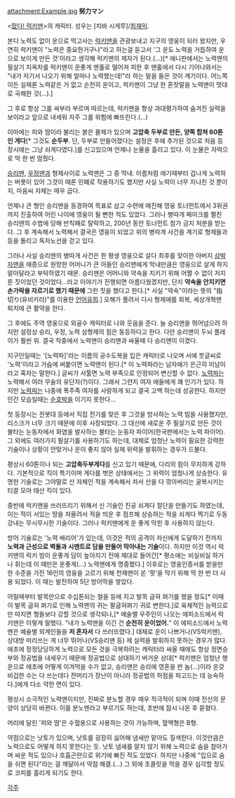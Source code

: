 attachment:Example.jpg
'''努力マン'''

<[[떴다! 럭키맨]]>의 캐릭터. 성우는 [치바 시게루]/[[최재익]].

본디 노력도 없이 운으로 먹고사는 [[럭키맨]]을 관광보내고 지구의 영웅이 되러 왔지만, 우연히 럭키맨이 "노력은 중요한거구나"라고 하는걸 듣고서 '그 운도 노력을 거듭하여 운으로 보이게 만든 것'이라고 생각해 럭키맨의 제자가 된다.(...)[* 애니판에서는 노력맨의 필살기 지옥차를 럭키맨이 운좋게 맨홀로 떨어져 피한 후 맨홀에서 다시 기어나와서는 "내가 저기서 나오기 위해 얼마나 노력했는데!"라 하는 말을 들은 것이 계기이다. 어느쪽이든 실제론 노력같은 거 없고 순전히 운이고, 럭키맨이 그냥 한 혼잣말을 노력맨이 멋대로 곡해한 것(…).]

그 후로 항상 그를 싸부라 부르며 따르는데, 럭키맨을 항상 과대평가하여 숨겨진 실력을 보이라고 앞으로 내세워 자주 그를 위험에 빠뜨린다.(...)

이마에는 피와 땀이라 불리는 붉은 물체가 있으며 '''고압축 두부로 만든, 양쪽 합쳐 60톤인 게다'''[* 그것도 '''순두부'''. 단, 두부로 만들어졌다는 설정은 후에 추가된 것으로 처음 등장시에는 그냥 쇠게다였다.]를 신고있으며 언제나 눈물을 흘리고 있다. 이 눈물은 자력으로 딱 한 번 멈췄다.

[[승리맨]], [[우정맨]]과 형제사이로 노력맨은 그 중 막내. 이름처럼 애기때부터 겁나게 노력하는 버릇이 있어 그것이 때론 민폐로 작용하기도 했지만 사실 노력이 너무 지나친 것 뿐이지, 마음씨 자체는 매우 곱다.

언제나 큰 형인 승리맨을 동경하여 목표로 삼고 수련에 매진해 영웅 토너먼트에서 3위권까지 진출하여 어린 나이에 영웅이 될 뻔한 적도 있었다. 그러나 병따개 페이크를 펼친 승리맨의 수법에 당해 반칙패로 탈락하고, 200년 동안 토너먼트 참가 금지 처분을 받는다. 그 후 계속해서 노력해서 결국은 영웅이 되었고 위의 병따개 사건을 계기로 형제들과 등을 돌리고 독자노선을 걷고 있다.

그러나 사실 승리맨의 병따개 사건은 한 평생 영웅으로 살다 최후를 맞이한 아버지 [[삼박자맨]]을 애증으로 원망한 어머니가 큰 아들인 승리맨에게 막내만큼은 영웅으로 살게 하지 말아달라고 부탁하였기 때문. 승리맨은 어머니와 약속을 지키기 위해 어쩔 수 없이 저지른 짓이었던 것이었다...라고 이야기가 진행되면 아름다웠겠지만, 단지 '''약속을 안지키면 손가락을 자르기로 했기 때문에''' 그런 짓을 했다고 한다.[* 사실 "약속"이라는 뜻의 "指切り(유비키리)"를 이용한 [[언어유희]].] 오해가 풀려서 다시 형제애를 회복, 세상개혁맨 퇴치에 큰 활약을 한다.

그 후에도 주역 영웅으로 외골수 캐릭터로 나와 웃음을 준다. 늘 승리맨을 뛰어넘으려 하지만 설정상 승리, 우정, 노력 삼형제의 힘은 동등하다고 한다. 다만 승리맨이 두뇌 플레이가 훨씬 위. 결국 작중에서 노력맨이 승리맨과 싸울때 다 승리맨이 이겼다. 

지구인일때는 '[노력파]'라는 이름의 공수도복을 입은 캐릭터로 나오며 서예 붓글씨로 '노력'이라고 가슴에 써붙이면 노력맨이 된다.[* 이 노력파라는 남자애가 은근히 미남이라고 혹자는 말한다.] 글씨가 서툴면 노력 부족으로 인정되어 변신할 수 없다. [[노력파]]는 노력해서 여러 무술의 유단자(?)이다. 그래서 그런지 여자 애들에게 꽤 인기가 있다. 하지만 [[노력파]]는 나중에 폭주족 여자를 사랑하게 되고 결국 고백 하는데 성공한다. 하지만 인간 모습일때는 [[순호박]]을 이기지 못한다... 

첫 등장시는 전봇대 등에서 직접 전기를 맞은 후 그것을 방사하는 노력 빔을 사용했지만, 리스크가 너무 크기 때문에 이후 사장되었다. 그 대신에 새로운 주 필살기로 만든 것이 불타는 눈동자에서 화염을 발사하는 불타는 눈동자 파이어(한국판에서는 노력 파이어). 그 외에도 여러가지 필살기를 사용하기도 하는데, 대체로 엄청난 노력이 필요한 강력한 기술이나 상황이 안맞거나 운이 좋지 않아 실제 위력을 발휘하는 경우가 드물다.

평상시 60톤이나 되는 '''고압축두부게다'''를 신고 있기 때문에, 다리의 힘이 무지하게 강하다. 기본적으로 킥이 특기이며 게다를 벗은 상태에서는 그 위력이 엄청나게 상승한다. 유명한 기술로는 그야말로 산 자체인 적을 계속해서 차서 산을 다 깎아버리는 굴복시키는 티끌 모아 태산 킥이 있다.

중반에 럭키맨을 쓰러뜨리기 위해서 신 기술인 진공 쇠게다 절단을 만들기도 하였는데, 이는 적이 서있는 땅을 차올려서 적을 띄운 후 점프해 상승하는 적을 쇠게다 찍기로 두동강내는 무시무시한 기술이다. 그러나 럭키맨에게 운 좋게 막힌 후 사용하지 않는다.

방어 기술로는 '노력 배리어'가 있는데, 이것은 적의 공격이 자신에게 도달하기 전까지 '''노력과 근성으로 벽돌과 시멘트로 담을 만들어 막아내는 기술'''이다. 하지만 이것 역시 럭키맨의 럭키 빔이 운좋게 담이 높아지기 전에 제대로 들어간[* 평소에는 비실비실 하거나 휘는데 이 때만은 운좋게(...) 노력맨에게 명중했다.] 이후로는 영웅인증서를 받을만한 수준을 가진 16인의 영웅을 고르기 위해 천재맨이 쏜 '팟'을 막기 위해 딱 한 번 더 사용 되었다. 이 때는 발전하여 5단 방어막을 쌓았다.

어릴때부터 발목만으로 수십톤되는 철을 등에 지고 발목 굽혀 펴기를 했을 정도[* 이때 이 발목 굽혀 펴기로 인해 노력맨의 귀는 팔굽혀펴기 귀로 변한다.]로 육체적인 능력으로만 따지면 형들보다 강할 것으로 생각되나,[* 예술별 우주인이 나오는 에피소드에서 럭키맨은 이렇게 말했다. "내가 노력맨을 이긴 건 '''순전히 운이었어.'''" 이 에피소드에서 노력맨은 예술별 외계인들을 '''저 혼자서''' 다 쓰러뜨렸다.] 대체로 운이 나쁘거나(VS럭키맨), 상대방 머리쓰는 게 너무 뛰어나(VS승리맨 등) 제 실력을 발휘하지 못하는 경우가 많다. 애초에 정정당당하게 노력으로 모든 것을 극복하려는 캐릭터라 싸울 때에도 항상 정면승부와 정공법을 내세우기 때문에 정공법으로 상대하기 버거운 상대[*  럭키맨은 엄청난 행운으로 애초에 어떻게 이겨먹을 수가 없고, 승리맨은 승리에 영혼을 판 놈(…)이라 온갖 비겁한 수는 다 쓰는데다 잔머리가 장난이 아니라 정공법의 허점을 파고드는 데 능숙하다.]에게 다소 약한 면이 있다.

평상시 소극적인 노력맨이지만, 진짜로 분노할 경우 매우 적극적이 되며 이때 전신의 문양이 상당히 바뀐다. 이를 분노맨라고 부르기도 하는데, 초반에 잠시 나온 후 묻혔다.

머리에 달린 '피와 땀'은 수혈용으로 사용하는 것이 가능하며, 혈액형은 B형.

약점으로는 낫토가 있으며, 낫토를 굉장히 싫어해 냄새만 맡아도 질색한다. 이것만큼은 노력으로도 어떻게 하지 못한다는 듯. 낫토 냄새를 맡지 않기 위해 노력으로 숨을 참아가며 싸운 적도 있으나 호흡곤란으로 위기에 빠진 적도 있었다. 하지만 나중에 "입으로 숨을 쉬면 된다"라는 걸 깨달아서 약점 해결.(...) 그 외에 초콜릿을 먹을 경우 심각할 정도로 코피를 흘리게 되기도 한다.

[[각주]]
